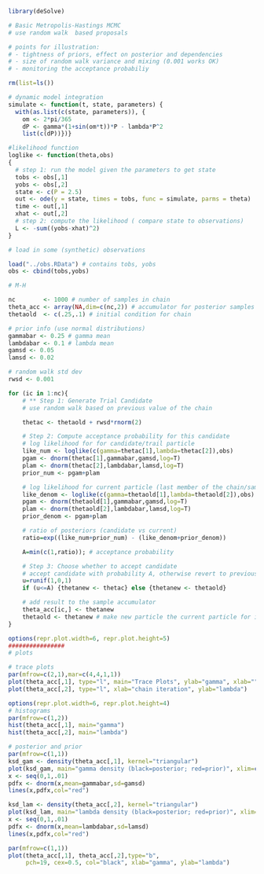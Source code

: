 ```r
library(deSolve)
```


```r
# Basic Metropolis-Hastings MCMC 
# use random walk  based proposals

# points for illustration:
# - tightness of priors, effect on posterior and dependencies
# - size of random walk variance and mixing (0.001 works OK)
# - monitoring the acceptance probabiliy

rm(list=ls())

# dynamic model integration
simulate <- function(t, state, parameters) {
  with(as.list(c(state, parameters)), {
    om <- 2*pi/365
    dP <- gamma*(1+sin(om*t))*P - lambda*P^2
    list(c(dP))})}
```


```r
#likelihood function
loglike <- function(theta,obs)
{
  # step 1: run the model given the parameters to get state
  tobs <- obs[,1]
  yobs <- obs[,2]
  state <- c(P = 2.5)
  out <- ode(y = state, times = tobs, func = simulate, parms = theta)
  time <- out[,1]
  xhat <- out[,2]  
  # step 2: compute the likelihood ( compare state to observations)
  L <- -sum((yobs-xhat)^2)
}
```


```r
# load in some (synthetic) observations

load("../obs.RData") # contains tobs, yobs
obs <- cbind(tobs,yobs)
```


```r
# M-H

nc        <- 1000 # number of samples in chain
theta_acc <- array(NA,dim=c(nc,2)) # accumulator for posterior samples
thetaold  <- c(.25,.1) # initial condition for chain 

# prior info (use normal distributions)
gammabar <- 0.25 # gamma mean 
lambdabar <- 0.1 # lambda mean
gamsd <- 0.05
lamsd <- 0.02

# random walk std dev
rwsd <- 0.001

for (ic in 1:nc){
    # ** Step 1: Generate Trial Candidate  
    # use random walk based on previous value of the chain

    thetac <- thetaold + rwsd*rnorm(2)

    # Step 2: Compute acceptance probability for this candidate
    # log likelihood for for candidate/trail particle
    like_num <- loglike(c(gamma=thetac[1],lambda=thetac[2]),obs)
    pgam <- dnorm(thetac[1],gammabar,gamsd,log=T)
    plam <- dnorm(thetac[2],lambdabar,lamsd,log=T)
    prior_num <- pgam+plam 

    # log likelihood for current particle (last member of the chain/sample)
    like_denom <- loglike(c(gamma=thetaold[1],lambda=thetaold[2]),obs)
    pgam <- dnorm(thetaold[1],gammabar,gamsd,log=T)
    plam <- dnorm(thetaold[2],lambdabar,lamsd,log=T)
    prior_denom <- pgam+plam 

    # ratio of posteriors (candidate vs current)
    ratio=exp((like_num+prior_num) - (like_denom+prior_denom))

    A=min(c(1,ratio)); # acceptance probability

    # Step 3: Choose whether to accept candidate
    # accept candidate with probability A, otherwise revert to previous chain member
    u=runif(1,0,1)
    if (u<=A) {thetanew <- thetac} else {thetanew <- thetaold}

    # add result to the sample accumulator
    theta_acc[ic,] <- thetanew
    thetaold <- thetanew # make new particle the current particle for iterations
} 
```


```r
options(repr.plot.width=6, repr.plot.height=5)
################
# plots

# trace plots
par(mfrow=c(2,1),mar=c(4,4,1,1))
plot(theta_acc[,1], type="l", main="Trace Plots", ylab="gamma", xlab="")
plot(theta_acc[,2], type="l", xlab="chain iteration", ylab="lambda")
```


```r
options(repr.plot.width=6, repr.plot.height=4)
# histograms
par(mfrow=c(1,2))
hist(theta_acc[,1], main="gamma")
hist(theta_acc[,2], main="lambda")
```


```r
# posterior and prior
par(mfrow=c(1,1))
ksd_gam <- density(theta_acc[,1], kernel="triangular")
plot(ksd_gam, main="gamma density (black=posterior; red=prior)", xlim=c(0,0.5))
x <- seq(0,1,.01)
pdfx <- dnorm(x,mean=gammabar,sd=gamsd)
lines(x,pdfx,col="red")
```


```r
ksd_lam <- density(theta_acc[,2], kernel="triangular")
plot(ksd_lam, main="lambda density (black=posterior; red=prior)", xlim=c(0,0.2) )
x <- seq(0,1,.01)
pdfx <- dnorm(x,mean=lambdabar,sd=lamsd)
lines(x,pdfx,col="red")
```


```r
par(mfrow=c(1,1))
plot(theta_acc[,1], theta_acc[,2],type="b", 
     pch=19, cex=0.5, col="black", xlab="gamma", ylab="lambda")
```
